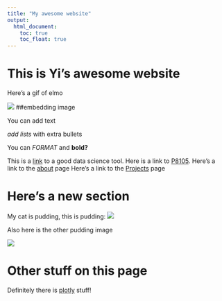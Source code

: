```yaml
---
title: "My awesome website"
output: 
  html_document:
    toc: true
    toc_float: true
---
```


# This is Yi's awesome website

Here's a gif of elmo

![](https://media.giphy.com/media/drXGoW1iudhKw/giphy.gif)
##embedding image


You can add text

*add lists
*with extra bullets

You can *FORMAT* and **bold?**


This is a [link](https://www.google.com/) to a good data science tool.
Here is a link to [P8105](https://p8105.com/).
Here's a link to the [about](about.html) page
Here's a link to the [Projects](Projects.html) page


# Here's a new section

My cat is pudding, this is pudding:
![](image/pudding.jpeg)

Also here is the other pudding image

![](image/cat.jpeg)

# Other stuff on this page

Definitely there is [plotly](plotly.html) stuff!

